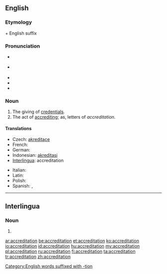 ==English==

===Etymology===
{{etyl|la}} {{term|accreditas|lang=la}} + English suffix {{term|-tion}}

===Pronunciation===
* {{a|UK}} {{IPA|/əˌkɹɛd.ɪˈteɪ.ʃən/}}
* {{a|US}} {{enPR|ə-krěd'ĭ-tā'shən}}
* {{audio|En-us-accreditation.ogg|Audio (US)}}
* {{hyphenation|ac|cred|i|ta|tion}}
* {{rhymes|eɪʃən}}

===Noun===
{{en-noun}}

# The giving of [[credentials]].
# The act of [[accrediting]]; as, letters of ''accreditation''.

====Translations====
{{trans-top|giving of credentials}}
* Czech: [[akreditace]]
* French: {{t+|fr|accréditation}}
* German: {{t+|de|Beglaubigung|f}}
* Indonesian: [[akreditasi]]
* [[Interlingua]]: accreditation
{{trans-mid}}
* Italian: {{t-|it|accreditamento}}
* Latin: {{t-|la|accreditatio}}
* Polish: {{t|pl|akredytacja|f}}
* Spanish: {{t-|es|acreditación}}, {{t|es|homologación|f}}
{{trans-bottom}}

[[Category:English words suffixed with -tion]]

----

==Interlingua==

===Noun===
{{infl|ia|noun}}

# {{l|en|accreditation}}

{{attention|ia|is this correct?}}

[[ar:accreditation]]
[[be:accreditation]]
[[et:accreditation]]
[[ko:accreditation]]
[[io:accreditation]]
[[id:accreditation]]
[[hu:accreditation]]
[[my:accreditation]]
[[pl:accreditation]]
[[ru:accreditation]]
[[fi:accreditation]]
[[ta:accreditation]]
[[tr:accreditation]]
[[zh:accreditation]]